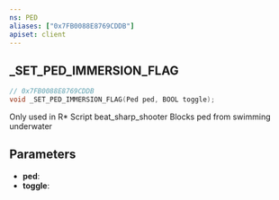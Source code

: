 ```yaml
---
ns: PED
aliases: ["0x7FB0088E8769CDDB"]
apiset: client
---
```

## _SET_PED_IMMERSION_FLAG

```c
// 0x7FB0088E8769CDDB
void _SET_PED_IMMERSION_FLAG(Ped ped, BOOL toggle);
```

Only used in R* Script beat_sharp_shooter
Blocks ped from swimming underwater

## Parameters
* **ped**:
* **toggle**: